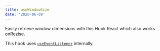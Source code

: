 ```yaml
---
title: useWindowSize
date: '2020-06-09'
---
```


Easily retrieve window dimensions with this Hook React which also works onRezise.

This hook uses [`useEventListener`](/react-hook/use-event-listener) internally.
